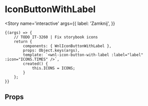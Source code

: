 
<Meta title='molecules/IconButtonWithLabel' component={WnlIconButtonWithLabel} />

# IconButtonWithLabel

<Story name='interactive'
       args={{
           label: 'Zamknij',
       }}
>
    {(args) => {
        // TODO IT-3260 | Fix storybook icons
        return {
            components: { WnlIconButtonWithLabel },
            props: Object.keys(args),
            template: `<wnl-icon-button-with-label :label="label" :icon="ICONS.TIMES" />`,
            created() {
                this.ICONS = ICONS;
            }
        };
    }}
</Story>

## Props

<Props of={WnlIconButtonWithLabel} />
